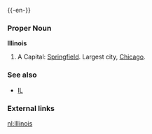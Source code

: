 {{wikipedia}}
{{-en-}}

===Proper Noun===
'''Illinois'''
#A {{USstate}}  Capital: [[Springfield]]. Largest city, [[Chicago]].

===See also===
*[[IL]]
===External links===
{{pedialite}}

[[nl:Illinois]]